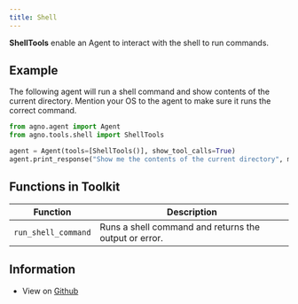 ```yaml
---
title: Shell
---
```


**ShellTools** enable an Agent to interact with the shell to run commands.

## Example

The following agent will run a shell command and show contents of the current directory. 
<Note>
Mention your OS to the agent to make sure it runs the correct command.
</Note>

```python cookbook/tools/shell_tools.py
from agno.agent import Agent
from agno.tools.shell import ShellTools

agent = Agent(tools=[ShellTools()], show_tool_calls=True)
agent.print_response("Show me the contents of the current directory", markdown=True)
```

## Functions in Toolkit

| Function | Description |
|----------|-------------|
| `run_shell_command` | Runs a shell command and returns the output or error. |

## Information

- View on [Github](https://github.com/phidatahq/agno/blob/main/libs/agno/agno/tools/shell.py)
